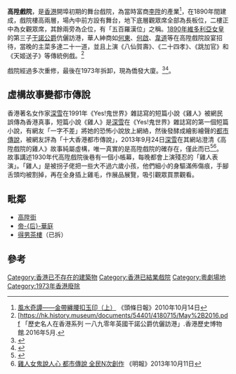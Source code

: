 '''高陞戲院'''，是[[香港|香港]]開埠初期的舞台戲院，為當時富商[[李陞|李陞]]的產業<ref>[http://news.stheadline.com/dailynews/headline_news_detail_columnist.asp?id=126039&section_name=wtt&kw=72 風水奇譚——金帶纏腰扣玉印（上）] {{Wayback|url=http://news.stheadline.com/dailynews/headline_news_detail_columnist.asp?id=126039&section_name=wtt&kw=72|date=20190327090120}}《頭條日報》2010年10月14日</ref>，在1890年間建成，戲院樓高兩層，場內中前方設有舞台，地下底層觀眾席全部為長板位，二樓正中為女觀眾席，其餘兩旁為企位，有「五百羅漢位」之稱。[[1890年|1890年]][[維多利亞女皇|維多利亞女皇]]的第三子[[干諾公爵|干諾公爵]]伉儷訪港，華人紳商如[[何東|何東]]、[[何啟|何啟]]、[[韋道|韋道]]等在高陞戲院設宴招待，當晚的主菜多達二十一道，並且上演《八仙賀壽》、《二十四孝》、《跳加官》和《天姬送子》等傳統例戲。<ref>[https://hk.history.museum/documents/54401/4180715/May%2B2016.pdf {{Wayback|url=https://hk.history.museum/documents/54401/4180715/May%2B2016.pdf |date=20210723075034 }} 「歷史名人在香港系列 
一八九零年英國干諾公爵伉儷訪港」.香港歷史博物館.2016年5月.</ref>

戲院經過多次重修，最後在1973年拆卸，現為僑發大廈。<ref>{{Cite web |url=http://www.amo.gov.hk/b5/trails_sheungwan1.php?tid=31 |title=康樂及文化事務署 古物古跡辦事處的資料 |accessdate=2014-03-28|archivedate=2015-02-21|archiveurl=https://web.archive.org/web/20150221153633/http://www.amo.gov.hk/b5/trails_sheungwan1.php?tid=31|deadurl=yes}}</ref><ref>{{cite web|url=https://www.heritagemuseum.gov.hk/documents/2199315/2199705/The_Majestic_Stage-C.pdf|title=戲台上下 — 香港戲院與粵劇|publisher=香港文化博物館|date=2020年5月|archiveurl=https://web.archive.org/web/20210131103044/https://www.heritagemuseum.gov.hk/documents/2199315/2199705/The_Majestic_Stage-C.pdf|archivedate=2021|deadurl=no}}</ref>。

==虛構故事變都市傳說==
香港著名女作家[[深雪|深雪]]在1991年《Yes!鬼世界》雜誌寫的短篇小說《雞人》被網民誤傳為香港真事，短篇小說《雞人》是[[深雪|深雪]]在《Yes!鬼世界》雜誌寫的第一個短篇小說，有網友「一字不差」將她的恐怖小說放上網絡，然後發酵成繪影繪聲的[[都市傳說|都市傳說]]，被網友評為「十大香港都市傳說」，2013年9月24日[[深雪|深雪]]在其網站澄清《高陞戲院的雞人》故事純屬虛構，唯一真實的是高陞戲院的確存在，僅此而已<ref>{{Cite web |url=http://www.zitacatloft.com/home/?mod=articles&_com=item&task=show&id=1324 |title=深雪在其網站澄清|accessdate=2015-01-23|archive-date=2018-05-20|archive-url=https://web.archive.org/web/20180520124401/http://www.zitacatloft.com/home/?mod=articles&_com=item&task=show&id=1324|deadurl=yes}}</ref><ref>[http://www.ol.mingpao.com/cfm/style5.cfm?File=20131011/sta34/vsa1.txt 雞人女鬼說人心 都市傳說 全民N次創作] {{Wayback|url=http://www.ol.mingpao.com/cfm/style5.cfm?File=20131011%2Fsta34%2Fvsa1.txt|date=20190617063309}}《明報》2013年10月11日</ref>。故事講述1930年代高陞戲院後巷有一個小帳幕，每晚都會上演殘忍的「雞人表演」。「雞人」是被拐子佬把一些大不過六歲小孩，他們細小的身驅滿佈傷痕，手腳舌頭均被割掉，再在全身插上雞毛，作展品展覽，吸引觀眾買票觀看。

==毗鄰==
*[[高陞街|高陞街]]
*[[帝后華庭|帝-{后}-華庭]]
*[[得男茶樓|得男茶樓]]（已拆）

==參考==
{{reflist}}

[[Category:香港已不存在的建築物|Category:香港已不存在的建築物]]
[[Category:香港已結業戲院|Category:香港已結業戲院]]
[[Category:粵劇場地|Category:粵劇場地]]
[[Category:1973年香港廢除|Category:1973年香港廢除]]